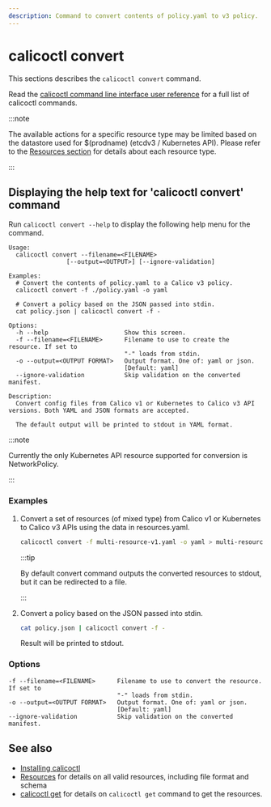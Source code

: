 ```yaml
---
description: Command to convert contents of policy.yaml to v3 policy.
---
```


# calicoctl convert

This sections describes the `calicoctl convert` command.

Read the [calicoctl command line interface user reference](overview.mdx)
for a full list of calicoctl commands.

:::note

The available actions for a specific resource type may be
limited based on the datastore used for $(prodname) (etcdv3 / Kubernetes API).
Please refer to the
[Resources section](../resources/overview.mdx)
for details about each resource type.

:::

## Displaying the help text for 'calicoctl convert' command

Run `calicoctl convert --help` to display the following help menu for the
command.

```
Usage:
  calicoctl convert --filename=<FILENAME>
                [--output=<OUTPUT>] [--ignore-validation]

Examples:
  # Convert the contents of policy.yaml to a Calico v3 policy.
  calicoctl convert -f ./policy.yaml -o yaml

  # Convert a policy based on the JSON passed into stdin.
  cat policy.json | calicoctl convert -f -

Options:
  -h --help                     Show this screen.
  -f --filename=<FILENAME>      Filename to use to create the resource. If set to
                                "-" loads from stdin.
  -o --output=<OUTPUT FORMAT>   Output format. One of: yaml or json.
                                [Default: yaml]
  --ignore-validation           Skip validation on the converted manifest.

Description:
  Convert config files from Calico v1 or Kubernetes to Calico v3 API versions. Both YAML and JSON formats are accepted.

  The default output will be printed to stdout in YAML format.
```

:::note

Currently the only Kubernetes API resource supported for conversion is NetworkPolicy.

:::

### Examples

1. Convert a set of resources (of mixed type) from Calico v1 or Kubernetes to Calico v3 APIs using the data in resources.yaml.

   ```bash
   calicoctl convert -f multi-resource-v1.yaml -o yaml > multi-resource-v3.yaml
   ```

   :::tip

   By default convert command outputs the converted resources to stdout, but it can be redirected to a file.

   :::

1. Convert a policy based on the JSON passed into stdin.

   ```bash
   cat policy.json | calicoctl convert -f -
   ```

   Result will be printed to stdout.

### Options

```
-f --filename=<FILENAME>      Filename to use to convert the resource.  If set to
                              "-" loads from stdin.
-o --output=<OUTPUT FORMAT>   Output format. One of: yaml or json.
                              [Default: yaml]
--ignore-validation           Skip validation on the converted manifest.
```

## See also

- [Installing calicoctl](../../operations/calicoctl/install.mdx)
- [Resources](../resources/overview.mdx) for details on all valid resources, including file format
  and schema
- [calicoctl get](get.mdx) for details on `calicoctl get` command to get the resources.
